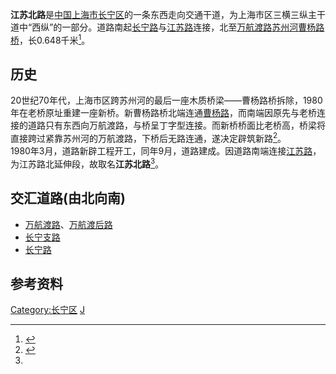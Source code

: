 {{Infobox China Road
|路牌类型=Shanghai
|中文道路名称= 江苏北路
|走向1=北
|走向2=南
|走向1(E)=N
|道路英文名=Jiangsu Rd.（N）
|走向2(E)=S
|图片=
|图片说明=
|道路属性= 城市干道
|道路总长度= 0.648
|车速限制=
|行车线数量= 
|所在地区= [[上海市|上海市]][[长宁区|长宁区]]
|起点= [[长宁路|长宁路]]
|终点= [[万航渡路|万航渡路]]
|道路命名日期= 1980年
|命名缘由= 
|道路旧名= 
|道路动工日期=1980年3月
|通车日期=1980年9月
|路段主要建筑= [[曹杨路桥|曹杨路桥]]
}}

'''江苏北路'''是[[中国|中国]][[上海市|上海市]][[长宁区|长宁区]]的一条东西走向交通干道，为上海市区三横三纵主干道中“西纵”的一部分。道路南起[[长宁路|长宁路]]与[[江苏路_(上海)|江苏路]]连接，北至[[万航渡路|万航渡路]][[苏州河|苏州河]][[曹杨路桥|曹杨路桥]]，长0.648千米<ref name="#1">{{Cite web |url=http://www.shtong.gov.cn/newsite/node2/node2245/node68289/node68294/node68312/node68325/userobject1ai65726.html |title=上海市地方志 专业志 >> 上海市政工程志 >> 第一篇市区道路 >> 第二章主要干道 >> 节 |access-date=2019-04-15 |archive-date=2016-06-27 |archive-url=https://web.archive.org/web/20160627185141/http://www.shtong.gov.cn/Newsite/node2/node2245/node68289/node68294/node68312/node68325/userobject1ai65726.html |dead-url=no }}</ref>。
== 历史 ==
20世纪70年代，上海市区跨苏州河的最后一座木质桥梁——曹杨路桥拆除，1980年在老桥原址重建一座新桥。新曹杨路桥北端连通[[曹杨路|曹杨路]]，而南端因原先与老桥连接的道路只有东西向万航渡路，与桥呈丁字型连接。而新桥桥面比老桥高，桥梁将直接跨过紧靠苏州河的万航渡路，下桥后无路连通，遂决定辟筑新路<ref>{{Cite web |url=http://www.shtong.gov.cn/newsite/node2/node2245/node70862/node70871/node70930/node70938/userobject1ai73739.html |title=上海市地方志 专业志 >> 上海地名志 >> 第五篇交通地名（二） >> 第三章桥梁、隧道 >> 节 |access-date=2019-04-15 |archive-date=2019-08-12 |archive-url=https://web.archive.org/web/20190812113207/http://www.shtong.gov.cn/newsite/node2/node2245/node70862/node70871/node70930/node70938/userobject1ai73739.html |dead-url=no }}</ref>。
<br>1980年3月，道路新辟工程开工，同年9月，道路建成。因道路南端连接[[江苏路_(上海)|江苏路]]，为江苏路北延伸段，故取名'''江苏北路'''<ref name="#1"/>。
== 交汇道路(由北向南) ==
*[[万航渡路|万航渡路]]、[[万航渡后路|万航渡后路]]
*[[长宁支路|长宁支路]]
*[[长宁路|长宁路]]

==参考资料==
{{reflist}}

{{模板:上海市区三横三纵主干道}}
[[Category:长宁区|Category:长宁区]]
[[Category:上海道路|J]]
